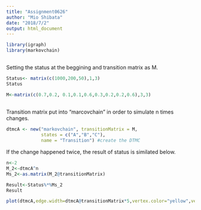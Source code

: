 ```yaml
---
title: "Assignment0626"
author: "Mio Shibata"
date: "2018/7/2"
output: html_document
---
```


```r
library(igraph)
library(markovchain)
```

## 
Setting the status at the beggining and transition matrix as M.
```r
Status<- matrix(c(1000,200,50),1,3)
Status

M<-matrix(c(0.7,0.2, 0.1,0.1,0.6,0.3,0.2,0.2,0.6),3,3)

```

## 
Transition matrix put into "marcovchain" in order to simulate n times changes.
```r
dtmcA <- new("markovchain", transitionMatrix = M,
             states = c("A","B","C"),
             name = "Transition") #create the DTMC

```

If the change happened twice, the result of status is similated below. 
```r
n<-2
M_2<-dtmcA^n
Ms_2<-as.matrix(M_2@transitionMatrix)

Result<-Status%*%Ms_2
Result

```

```r
plot(dtmcA,edge.width=dtmcA@transitionMatrix*5,vertex.color="yellow",vertex.size=as.matrix(Result)*0.25,edge.curved=TRUE,loop.angle=pi/2)

```

